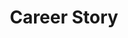 ---
title: 'Career Story'
description: 'An overview of the windy journey that led me to where I am today.'
icon: 'road'
---